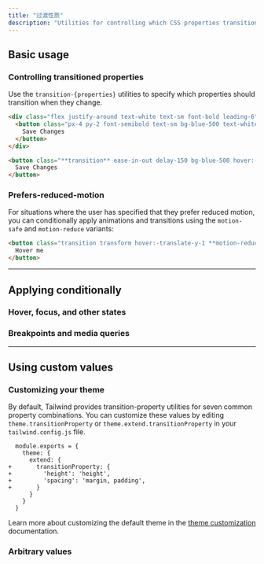 ```yaml
---
title: "过渡性质"
description: "Utilities for controlling which CSS properties transition."
---
```




## Basic usage

### Controlling transitioned properties

Use the `transition-{properties}` utilities to specify which properties should transition when they change.

```html {{ example: { hint: 'Hover the button to see the expected behaviour' } }}
<div class="flex justify-around text-white text-sm font-bold leading-6">
  <button class="px-4 py-2 font-semibold text-sm bg-blue-500 text-white rounded-md shadow-sm hover:-translate-y-1 hover:scale-110 hover:bg-indigo-500 ease-in-out delay-150 duration-300">
    Save Changes
  </button>
</div>
```

```html
<button class="**transition** ease-in-out delay-150 bg-blue-500 hover:-translate-y-1 hover:scale-110 hover:bg-indigo-500 duration-300 ...">
  Save Changes
</button>
```

### Prefers-reduced-motion

For situations where the user has specified that they prefer reduced motion, you can conditionally apply animations and transitions using the `motion-safe` and `motion-reduce` variants:

```html
<button class="transition transform hover:-translate-y-1 **motion-reduce:transition-none motion-reduce:hover:transform-none** ...">
  Hover me
</button>
```

---

## <Heading ignore>Applying conditionally</Heading>

### <Heading ignore>Hover, focus, and other states</Heading>

<HoverFocusAndOtherStates featuredClass="transition-all" />

### <Heading ignore>Breakpoints and media queries</Heading>

<BreakpointsAndMediaQueries featuredClass="transition-all" />

---

## Using custom values

### Customizing your theme

By default, Tailwind provides transition-property utilities for seven common property combinations. You can customize these values by editing `theme.transitionProperty` or `theme.extend.transitionProperty` in your `tailwind.config.js` file.

```diff-js {{ filename: 'tailwind.config.js' }}
  module.exports = {
    theme: {
      extend: {
+       transitionProperty: {
+         'height': 'height',
+         'spacing': 'margin, padding',
+       }
      }
    }
  }
```

Learn more about customizing the default theme in the [theme customization](/docs/theme#customizing-the-default-theme) documentation.

### Arbitrary values

<ArbitraryValues property="transition-property" featuredClass="transition-[height]" />
